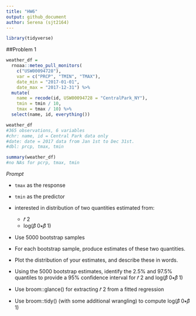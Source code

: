 ```yaml
---
title: "HW6"
output: github_document
author: Serena (sjt2164)
---
```

```r
library(tidyverse)
```

##Problem 1

```r
weather_df = 
  rnoaa::meteo_pull_monitors(
    c("USW00094728"),
    var = c("PRCP", "TMIN", "TMAX"), 
    date_min = "2017-01-01",
    date_max = "2017-12-31") %>%
  mutate(
    name = recode(id, USW00094728 = "CentralPark_NY"),
    tmin = tmin / 10,
    tmax = tmax / 10) %>%
  select(name, id, everything())
```

```r
weather_df
#365 observations, 6 variables
#chr: name, id = Central Park data only
#date: date = 2017 data from Jan 1st to Dec 31st.
#dbl: prcp, tmax, tmin

summary(weather_df)
#no NAs for pcrp, tmax, tmin
```

_Prompt_

* `tmax` as the response 
* `tmin` as the predictor
* interested in distribution of two quantities estimated from:
  * 𝑟̂ 2
  * log(𝛽̂ 0∗𝛽̂ 1)
  
* Use 5000 bootstrap samples
* For each bootstrap sample, produce estimates of these two quantities. 
* Plot the distribution of your estimates, and describe these in words. 

* Using the 5000 bootstrap estimates, identify the 2.5% and 97.5% quantiles to provide a 95% confidence interval for 𝑟̂ 2 and log(𝛽̂ 0∗𝛽̂ 1)
* Use broom::glance() for extracting 𝑟̂ 2 from a fitted regression
* Use broom::tidy() (with some additional wrangling) to compute log(𝛽̂ 0∗𝛽̂ 1)

